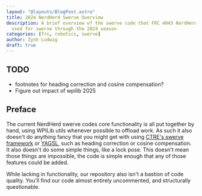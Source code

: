 ```yaml
---
layout: "@layouts/BlogPost.astro"
title: 2024 NerdHerd Swerve Overview
description: A brief overview of the swerve code that FRC 4043 NerdHerd
  used for swerve through the 2024 season
categories: [frc, robotics, swerve]
author: Zynh Ludwig
draft: true
---
```


## TODO

- footnotes for heading correction and cosine compensation?
- Figure out impact of wpilib 2025

## Preface

The current NerdHerd swerve codes core functionality is all put together
by hand, using WPILib utils whenever possible to offload work. As such it also
doesn't do anything fancy that you might get with using [CTRE's swerve
framework] or [YAGSL], such as heading correction or cosine compensation.
It also doesn't do some simple things, like a lock pose. This doesn't mean
those things are impossible, the code is simple enough
that any of those features could be added.

While lacking in functionality, our repository also isn't a bastion of code
quality. You'll find our code almost entirely uncommented, and structurally
questionable.

[YAGSL]: https://docs.yagsl.com
[CTRE's swerve framework]: https://v6.docs.ctr-electronics.com/en/stable/docs/api-reference/mechanisms/swerve/swerve-overview.html
